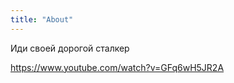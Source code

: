 ---
title: "About"
---

Иди своей дорогой сталкер

<https://www.youtube.com/watch?v=GFq6wH5JR2A>